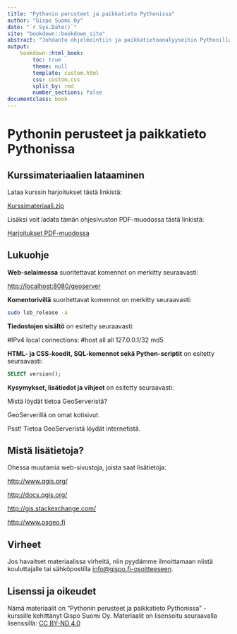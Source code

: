 ```yaml
---
title: "Pythonin perusteet ja paikkatieto Pythonissa"
author: "Gispo Suomi Oy"
date: "`r Sys.Date()`"
site: "bookdown::bookdown_site"
abstract: "Johdanto ohjelmointiin ja paikkatietoanalyyseihin Pythonilla"
output:
    bookdown::html_book:
        toc: true
        theme: null
        template: custom.html
        css: custom.css
        split_by: rmd
        number_sections: false
documentclass: book
---
```


<!-- Harjoitukset -->

# Pythonin perusteet ja paikkatieto Pythonissa

## Kurssimateriaalien lataaminen

Lataa kurssin harjoitukset tästä linkistä:

::: note-box
[Kurssimateriaali.zip](https://github.com/GispoCoding/python-gis-training/releases/download/default-release/python-gis-training.zip)
:::

Lisäksi voit ladata tämän ohjesivuston PDF-muodossa tästä linkistä:

::: note-box
[Harjoitukset PDF-muodossa](https://github.com/gispocoding/master-training-data/releases/download/GS020/GS020.pdf)
:::

## Lukuohje

**Web-selaimessa** suoritettavat komennot on merkitty seuraavasti:

::: note-box
<http://localhost:8080/geoserver>
:::

**Komentorivillä** suoritettavat komennot on merkitty seuraavasti:

::: commandline-box
``` bash
sudo lsb_release -a
```
:::

**Tiedostojen sisältö** on esitetty seuraavasti:

::: file-content-box
#IPv4 local connections: #host all all 127.0.0.1/32 md5
:::

**HTML- ja CSS-koodit, SQL-komennot sekä Python-scriptit** on esitetty seuraavasti:

::: code-box
``` sql
SELECT version();
```
:::

**Kysymykset, lisätiedot ja vihjeet** on esitetty seuraavasti:

::: hint-box
Mistä löydät tietoa GeoServeristä?

GeoServerillä on omat kotisivut.

Psst! Tietoa GeoServeristä löydät internetistä.
:::

## Mistä lisätietoja?

Ohessa muutamia web-sivustoja, joista saat lisätietoja:

::: note-box
<http://www.qgis.org/>
:::

::: note-box
<http://docs.qgis.org/>
:::

::: note-box
<http://gis.stackexchange.com/>
:::

::: note-box
<http://www.osgeo.fi>
:::

## Virheet

Jos havaitset materiaalissa virheitä, niin pyydämme ilmoittamaan niistä kouluttajalle tai sähköpostilla [info\@gispo.fi-osoitteeseen](mailto:info@gispo.fi-osoitteeseen){.email}.

## Lisenssi ja oikeudet

Nämä materiaalit on "Pythonin perusteet ja paikkatieto Pythonissa" -kurssille kehittänyt Gispo Suomi Oy. Materiaalit on lisensoitu seuraavalla lisenssillä: [CC BY-ND 4.0](https://creativecommons.org/licenses/by-nd/4.0/)
